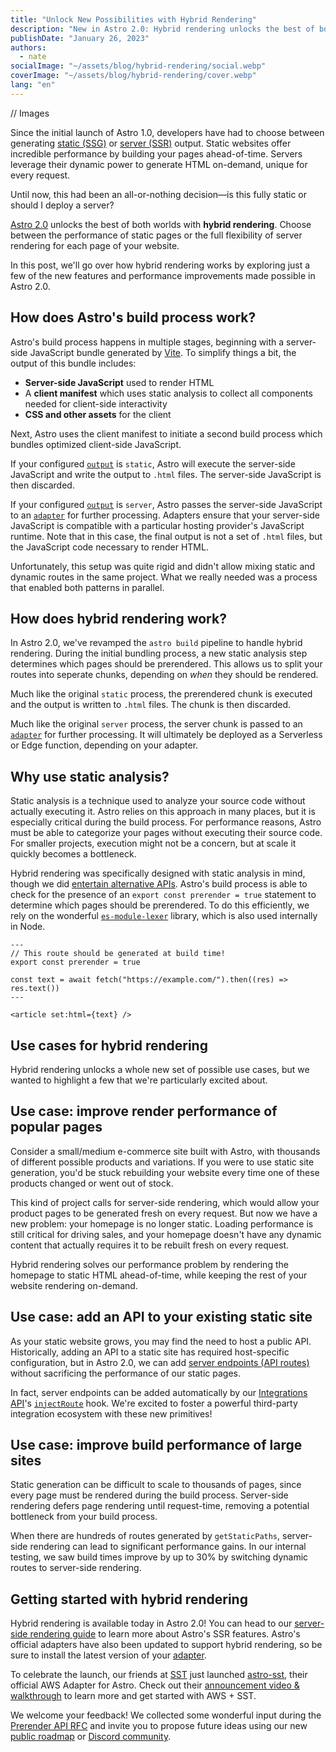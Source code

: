 ```yaml
---
title: "Unlock New Possibilities with Hybrid Rendering"
description: "New in Astro 2.0: Hybrid rendering unlocks the best of both worlds—choose between the performance of static pages or the full flexibility of server rendering for each page of your website."
publishDate: "January 26, 2023"
authors:
  - nate
socialImage: "~/assets/blog/hybrid-rendering/social.webp"
coverImage: "~/assets/blog/hybrid-rendering/cover.webp"
lang: "en"
---
```


// Images

Since the initial launch of Astro 1.0, developers have had to choose between generating [static (SSG)](https://docs.astro.build/en/core-concepts/routing/#static-ssg-mode) or [server (SSR)](https://docs.astro.build/en/guides/server-side-rendering/) output. Static websites offer incredible performance by building your pages ahead-of-time. Servers leverage their dynamic power to generate HTML on-demand, unique for every request.

Until now, this had been an all-or-nothing decision—is this fully static or should I deploy a server?

[Astro 2.0](/blog/astro-2) unlocks the best of both worlds with **hybrid rendering**. Choose between the performance of static pages or the full flexibility of server rendering for each page of your website.

In this post, we'll go over how hybrid rendering works by exploring just a few of the new features and performance improvements made possible in Astro 2.0.

## How does Astro's build process work?

Astro's build process happens in multiple stages, beginning with a server-side JavaScript bundle generated by [Vite](https://vitejs.dev). To simplify things a bit, the output of this bundle includes:

- **Server-side JavaScript** used to render HTML
- A **client manifest** which uses static analysis to collect all components needed for client-side interactivity
- **CSS and other assets** for the client

Next, Astro uses the client manifest to initiate a second build process which bundles optimized client-side JavaScript.

If your configured [`output`](https://docs.astro.build/en/reference/configuration-reference/#output) is `static`, Astro will execute the server-side JavaScript and write the output to `.html` files. The server-side JavaScript is then discarded.

<BlogContentImage src={staticBuild} alt="Flow diagram of Astro's static build process" />

If your configured [`output`](https://docs.astro.build/en/reference/configuration-reference/#output) is `server`, Astro passes the server-side JavaScript to an [`adapter`](https://docs.astro.build/en/reference/configuration-reference/#adapter) for further processing.
Adapters ensure that your server-side JavaScript is compatible with a particular hosting provider's JavaScript runtime. Note that in this case, the final output is not a set of `.html` files, but the JavaScript code necessary to render HTML.

<BlogContentImage src={serverBuild} alt="Flow diagram of Astro's server build process" />

Unfortunately, this setup was quite rigid and didn't allow mixing static and dynamic routes in the same project. What we really needed was a process that enabled both patterns in parallel.

## How does hybrid rendering work?

In Astro 2.0, we've revamped the `astro build` pipeline to handle hybrid rendering.
During the initial bundling process, a new static analysis step determines which pages should be prerendered.
This allows us to split your routes into seperate chunks, depending on _when_ they should be rendered.

Much like the original `static` process, the prerendered chunk is executed and the output is written to `.html` files. The chunk is then discarded.

Much like the original `server` process, the server chunk is passed to an [`adapter`](https://docs.astro.build/en/reference/configuration-reference/#adapter) for further processing. It will ultimately be deployed as a Serverless or Edge function, depending on your adapter.

<BlogContentImage src={hybridBuild} alt="Flow diagram of Astro's new hybrid build process" />

## Why use static analysis?

Static analysis is a technique used to analyze your source code without actually executing it.
Astro relies on this approach in many places, but it is especially critical during the build process.
For performance reasons, Astro must be able to categorize your pages without executing their source code.
For smaller projects, execution might not be a concern, but at scale it quickly becomes a bottleneck.

Hybrid rendering was specifically designed with static analysis in mind, though we did [entertain alternative APIs](https://github.com/withastro/roadmap/blob/main/proposals/0029-prerender-api.md#alternatives).
Astro's build process is able to check for the presence of an `export const prerender = true` statement to determine which pages should be prerendered.
To do this efficiently, we rely on the wonderful [`es-module-lexer`](https://github.com/guybedford/es-module-lexer) library, which is also used internally in Node.

```astro
---
// This route should be generated at build time!
export const prerender = true

const text = await fetch("https://example.com/").then((res) => res.text())
---

<article set:html={text} />
```

## Use cases for hybrid rendering

Hybrid rendering unlocks a whole new set of possible use cases, but we wanted to highlight a few that we're particularly excited about.

## Use case: improve render performance of popular pages

Consider a small/medium e-commerce site built with Astro, with thousands of different possible products and variations. If you were to use static site generation, you'd be stuck rebuilding your website every time one of these products changed or went out of stock.

This kind of project calls for server-side rendering, which would allow your product pages to be generated fresh on every request. But now we have a new problem: your homepage is no longer static. Loading performance is still critical for driving sales, and your homepage doesn't have any dynamic content that actually requires it to be rebuilt fresh on every request.

Hybrid rendering solves our performance problem by rendering the homepage to static HTML ahead-of-time, while keeping the rest of your website rendering on-demand.

## Use case: add an API to your existing static site

As your static website grows, you may find the need to host a public API. Historically, adding an API to a static site has required host-specific configuration, but in Astro 2.0, we can add [server endpoints (API routes)](https://docs.astro.build/en/core-concepts/endpoints/#server-endpoints-api-routes) without sacrificing the performance of our static pages.

In fact, server endpoints can be added automatically by our [Integrations API](https://docs.astro.build/en/reference/integrations-reference/)'s [`injectRoute`](https://docs.astro.build/en/reference/integrations-reference/#injectroute-option) hook. We're excited to foster a powerful third-party integration ecosystem with these new primitives!

## Use case: improve build performance of large sites

Static generation can be difficult to scale to thousands of pages, since every page must be rendered during the build process. Server-side rendering defers page rendering until request-time, removing a potential bottleneck from your build process.

When there are hundreds of routes generated by `getStaticPaths`, server-side rendering can lead to significant performance gains. In our internal testing, we saw build times improve by up to 30% by switching dynamic routes to server-side rendering.

## Getting started with hybrid rendering

Hybrid rendering is available today in Astro 2.0! You can head to our [server-side rendering guide](https://docs.astro.build/en/guides/server-side-rendering/) to learn more about Astro's SSR features. Astro's official adapters have also been updated to support hybrid rendering, so be sure to install the latest version of your [adapter](https://docs.astro.build/en/guides/server-side-rendering/#adding-an-adapter).

To celebrate the launch, our friends at [SST](https://sst.dev/) just launched [astro-sst](https://www.npmjs.com/package/astro-sst), their official AWS Adapter for Astro. Check out their [announcement video & walkthrough](https://www.youtube.com/watch?v=AFP3ZHxO7Gg) to learn more and get started with AWS + SST.

We welcome your feedback! We collected some wonderful input during the [Prerender API RFC](https://github.com/withastro/roadmap/blob/main/proposals/0029-prerender-api.md) and invite you to propose future ideas using our new [public roadmap](https://github.com/withastro/roadmap) or [Discord community](https://astro.build/chat).
